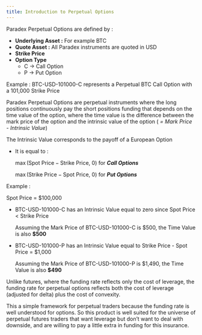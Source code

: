 ```yaml
---
title: Introduction to Perpetual Options
---
```


Paradex Perpetual Options are defined by :

- **Underlying Asset :** For example BTC
- **Quote Asset :** All Paradex instruments are quoted in USD
- **Strike Price**
- **Option Type**
    - C → Call Option
    - P → Put Option

Example : BTC-USD-101000-C represents a Perpetual BTC Call Option with a 101,000 Strike Price

Paradex Perpetual Options are perpetual instruments where the long positions continuously pay the short positions funding that depends on the time value of the option, where the time value is the difference between the mark price of the option and the intrinsic value of the option ( *= Mark Price - Intrinsic Value*)

The Intrinsic Value corresponds to the payoff of a European Option

- It is equal to :
    
    $\max(\text{Spot Price}-\text{Strike Price},~0)$ for ***Call Options***
    
    $\max(\text{Strike Price}-\text{Spot Price},~0)$ for ***Put Options***
    

Example :

Spot Price = $100,000

- BTC-USD-101000-C has an Intrinsic Value equal to zero since Spot Price < Strike Price
    
    Assuming the Mark Price of BTC-USD-101000-C is \$500, the Time Value is also **\$500**
    
- BTC-USD-101000-P has an Intrinsic Value equal to Strike Price - Spot Price = $1,000
    
    Assuming the Mark Price of BTC-USD-101000-P is \$1,490, the Time Value is also **\$490**
    

Unlike futures, where the funding rate reflects only the cost of leverage, the funding rate for perpetual options reflects both the cost of leverage (adjusted for delta) plus the cost of convexity. 

This a simple framework for perpetual traders because the funding rate is well understood for options. So this product is well suited for the universe of perpetual futures traders that want leverage but don’t want to deal with downside, and are willing to pay a little extra in funding for this insurance.
